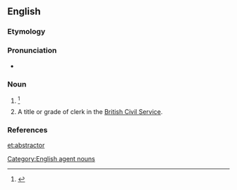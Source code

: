 ==English==

===Etymology===
{{suffix|abstract|or}}

===Pronunciation===
* {{a|US}} {{IPA|/æbˈstɹæk.tɚ/}}

===Noun===
{{en-noun}}

# {{alternative form of|abstracter}}{{defdate|First attested in the mid 17<sup>th</sup> century.}}<ref name=SOED>{{reference-book | last =| first = | authorlink =  | coauthors =  | editor =Brown, Lesley  | others =  | title = The Shorter Oxford English Dictionary | origdate =  | origyear = 1933| origmonth =  | url =  | format =  | accessdate =  | accessyear =  | accessmonth =  | edition = 5th | date =  | year =2003| month =  | publisher =Oxford University Press  | location =Oxford, UK | language =  | id =  | doi = | isbn =978-0-19-860575-7 | lccn = | ol = | pages =10| chapter =  | chapterurl =  | quote =}}</ref>
# {{context|dated|historical|UK|lang=en}} A title or grade of clerk in the [[British Civil Service]].

===References===
<references/>

[[Category:English agent nouns]]

[[et:abstractor]]